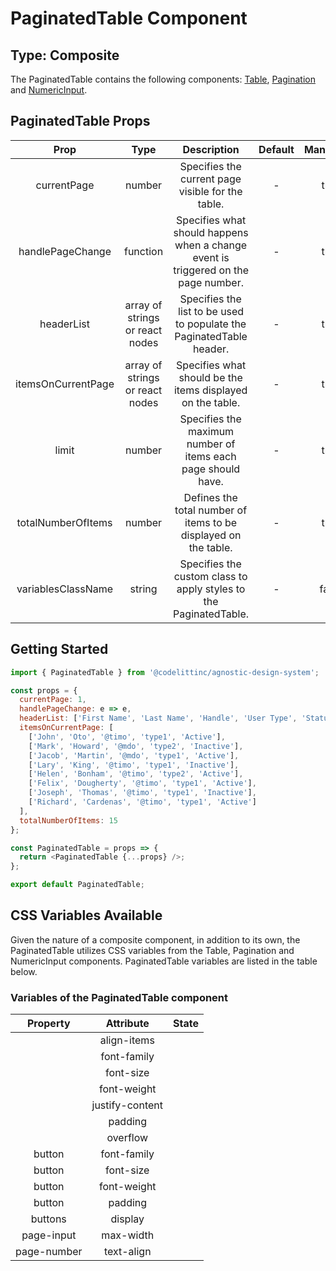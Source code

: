 # PaginatedTable Component

## Type: Composite

The PaginatedTable contains the following components: [Table](https://design-system.codelitt.dev/?path=/docs/components-table--default), [Pagination](https://design-system.codelitt.dev/?path=/docs/components-pagination--default) and [NumericInput](https://design-system.codelitt.dev/?path=/docs/components-numeric-input--default).

## PaginatedTable Props

|        Prop        |              Type               |                                    Description                                     | Default | Mandatory |
| :----------------: | :-----------------------------: | :--------------------------------------------------------------------------------: | :-----: | :-------: |
|    currentPage     |             number              |                 Specifies the current page visible for the table.                  |    -    |   true    |
|  handlePageChange  |            function             | Specifies what should happens when a change event is triggered on the page number. |    -    |   true    |
|     headerList     | array of strings or react nodes |        Specifies the list to be used to populate the PaginatedTable header.        |    -    |   true    |
| itemsOnCurrentPage | array of strings or react nodes |             Specifies what should be the items displayed on the table.             |    -    |   true    |
|       limit        |             number              |            Specifies the maximum number of items each page should have.            |    -    |   true    |
| totalNumberOfItems |             number              |          Defines the total number of items to be displayed on the table.           |    -    |   true    |
| variablesClassName |             string              |         Specifies the custom class to apply styles to the PaginatedTable.          |    -    |   false   |

## Getting Started

```javascript
import { PaginatedTable } from '@codelittinc/agnostic-design-system';

const props = {
  currentPage: 1,
  handlePageChange: e => e,
  headerList: ['First Name', 'Last Name', 'Handle', 'User Type', 'Status'],
  itemsOnCurrentPage: [
    ['John', 'Oto', '@timo', 'type1', 'Active'],
    ['Mark', 'Howard', '@mdo', 'type2', 'Inactive'],
    ['Jacob', 'Martin', '@mdo', 'type1', 'Active'],
    ['Lary', 'King', '@timo', 'type1', 'Inactive'],
    ['Helen', 'Bonham', '@timo', 'type2', 'Active'],
    ['Felix', 'Dougherty', '@timo', 'type1', 'Active'],
    ['Joseph', 'Thomas', '@timo', 'type1', 'Inactive'],
    ['Richard', 'Cardenas', '@timo', 'type1', 'Active']
  ],
  totalNumberOfItems: 15
};

const PaginatedTable = props => {
  return <PaginatedTable {...props} />;
};

export default PaginatedTable;
```

## CSS Variables Available

Given the nature of a composite component, in addition to its own, the PaginatedTable utilizes CSS variables from the Table, Pagination and NumericInput components.
PaginatedTable variables are listed in the table below.

### Variables of the PaginatedTable component

|       Property        |    Attribute    | State |
| :-------------------: | :-------------: | :---: |
|                       |   align-items   |       |
|                       |   font-family   |       |
|                       |    font-size    |       |
|                       |   font-weight   |       |
|                       | justify-content |       |
|                       |     padding     |       |
|                       |    overflow     |       |
|        button         |   font-family   |       |
|        button         |    font-size    |       |
|        button         |   font-weight   |       |
|        button         |     padding     |       |
|        buttons        |     display     |       |
|       page-input      |    max-width    |       |
|      page-number      |   text-align    |       |
